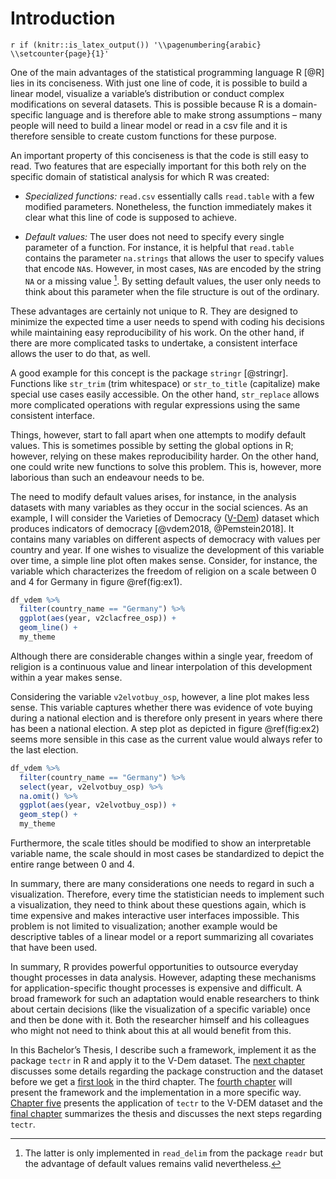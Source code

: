 # Introduction {#intro}

`r if (knitr::is_latex_output()) '\\pagenumbering{arabic}
\\setcounter{page}{1}'`

One of the main advantages of the statistical programming language R [@R] lies in its conciseness. With just one line of code, it is possible to build a linear model, visualize a variable's distribution or conduct complex modifications on several datasets. This is possible because R is a domain-specific language and is therefore able to make strong assumptions -- many people will need to build a linear model or read in a csv file and it is therefore sensible to create custom functions for these purpose.

An important property of this conciseness is that the code is still easy to read. Two features that are especially important for this both rely on the specific domain of statistical analysis for which R was created:

* *Specialized functions:* `read.csv` essentially calls `read.table` with a few modified parameters. Nonetheless, the function immediately makes it clear what this line of code is supposed to achieve.

* *Default values:* The user does not need to specify every single parameter of a function. For instance, it is helpful that `read.table` contains the parameter `na.strings` that allows the user to specify values that encode `NA`s. However, in most cases, `NA`s are encoded by the string `NA` or a missing value [^1]. By setting default values, the user only needs to think about this parameter when the file structure is out of the ordinary.

[^1]: The latter is only implemented in `read_delim` from the package `readr` but the advantage of default values remains valid nevertheless.

These advantages are certainly not unique to R. They are designed to minimize the expected time a user needs to spend with coding his decisions while maintaining easy reproducibility of his work. On the other hand, if there are more complicated tasks to undertake, a consistent interface allows the user to do that, as well.

A good example for this concept is the package `stringr` [@stringr]. Functions like `str_trim` (trim whitespace) or `str_to_title` (capitalize) make special use cases easily accessible. On the other hand, `str_replace` allows more complicated operations with regular expressions using the same consistent interface.

Things, however, start to fall apart when one attempts to modify default values. This is sometimes possible by setting the global options in R; however, relying on these makes reproducibility harder. On the other hand, one could write new functions to solve this problem. This is, however, more laborious than such an endeavour needs to be.

The need to modify default values arises, for instance, in the analysis datasets with many variables as they occur in the social sciences. As an example, I will consider the Varieties of Democracy ([V-Dem](v-dem.net)) dataset which produces indicators of democracy [@vdem2018, @Pemstein2018]. It contains many variables on different aspects of democracy with values per country and year. If one wishes to visualize the development of this variable over time, a simple line plot often makes sense. Consider, for instance, the variable which characterizes the freedom of religion on a scale between 0 and 4 for Germany in figure \@ref(fig:ex1).

```r
df_vdem %>% 
  filter(country_name == "Germany") %>% 
  ggplot(aes(year, v2clacfree_osp)) + 
  geom_line() + 
  my_theme
```

Although there are considerable changes within a single year, freedom of religion is a continuous value and linear interpolation of this development within a year makes sense.

Considering the variable `v2elvotbuy_osp`, however, a line plot makes less sense. This variable captures whether there was evidence of vote buying during a national election and is therefore only present in years where there has been a national election. A step plot as depicted in figure \@ref(fig:ex2) seems more sensible in this case as the current value would always refer to the last election.

```r
df_vdem %>% 
  filter(country_name == "Germany") %>% 
  select(year, v2elvotbuy_osp) %>% 
  na.omit() %>% 
  ggplot(aes(year, v2elvotbuy_osp)) + 
  geom_step() + 
  my_theme
```

Furthermore, the scale titles should be modified to show an interpretable variable name, the scale should in most cases be standardized to depict the entire range between 0 and 4.

In summary, there are many considerations one needs to regard in such a visualization. Therefore, every time the statistician needs to implement such a visualization, they need to think about these questions again, which is time expensive and makes interactive user interfaces impossible. This problem is not limited to visualization; another example would be descriptive tables of a linear model or a report summarizing all covariates that have been used.

In summary, R provides powerful opportunities to outsource everyday thought processes in data analysis. However, adapting these mechanisms for application-specific thought processes is expensive and difficult. A broad framework for such an adaptation would enable researchers to think about certain decisions (like the visualization of a specific variable) once and then be done with it. Both the researcher himself and his colleagues who might not need to think about this at all would benefit from this.

In this Bachelor's Thesis, I describe such a framework, implement it as the package `tectr` in R and apply it to the V-Dem dataset. The [next chapter](#methods) discusses some details regarding the package construction and the dataset before we get a [first look](#example) in the third chapter. The [fourth chapter](#concept) will present the framework and the implementation in a more specific way. [Chapter five](#application) presents the application of `tectr` to the V-DEM dataset and the [final chapter](#summary) summarizes the thesis and discusses the next steps regarding `tectr`.
